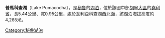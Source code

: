 {{coord|11|44|21|S|76|06|48|W|display=title|region:BO_type:waterbody_source:GNS-enwiki}}

'''普馬科查湖'''（Lake Pumacocha），是[[秘魯|秘魯]]的[[湖泊|湖泊]]，位於該國中部[[胡寧大區|胡寧大區]]的[[堯利省|堯利省]]，長5.44公里、寬0.95公里，處於瓦利亞科查湖西北面，該湖泊海拔高度約4,265米。

{{Peru-geo-stub}}
[[Category:秘魯湖泊|Category:秘魯湖泊]]